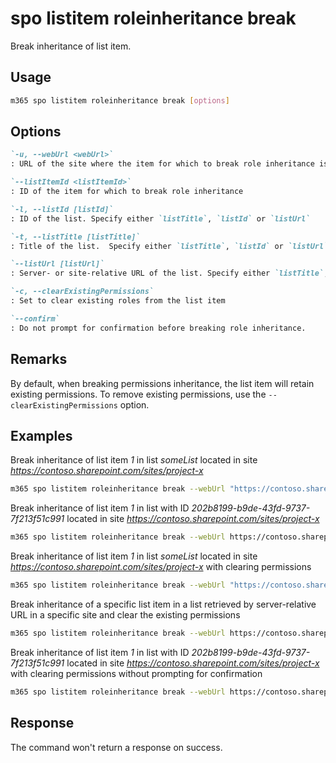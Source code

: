 
# spo listitem roleinheritance break

Break inheritance of list item.

## Usage

```sh
m365 spo listitem roleinheritance break [options]
```

## Options

```md defintion-list
`-u, --webUrl <webUrl>`
: URL of the site where the item for which to break role inheritance is located

`--listItemId <listItemId>`
: ID of the item for which to break role inheritance

`-l, --listId [listId]`
: ID of the list. Specify either `listTitle`, `listId` or `listUrl`

`-t, --listTitle [listTitle]`
: Title of the list.  Specify either `listTitle`, `listId` or `listUrl`

`--listUrl [listUrl]`
: Server- or site-relative URL of the list. Specify either `listTitle`, `listId` or `listUrl`

`-c, --clearExistingPermissions`
: Set to clear existing roles from the list item

`--confirm`
: Do not prompt for confirmation before breaking role inheritance.
```

<Global />

## Remarks

By default, when breaking permissions inheritance, the list item will retain existing permissions. To remove existing permissions, use the `--clearExistingPermissions` option.

## Examples

Break inheritance of list item _1_ in list _someList_ located in site _https://contoso.sharepoint.com/sites/project-x_

```sh
m365 spo listitem roleinheritance break --webUrl "https://contoso.sharepoint.com/sites/project-x" --listTitle "_someList_" --listItemId 1
```

Break inheritance of list item _1_ in list with ID _202b8199-b9de-43fd-9737-7f213f51c991_ located in site _https://contoso.sharepoint.com/sites/project-x_

```sh
m365 spo listitem roleinheritance break --webUrl https://contoso.sharepoint.com/sites/project-x --listId 202b8199-b9de-43fd-9737-7f213f51c991 --listItemId 1
```

Break inheritance of list item _1_ in list _someList_ located in site _https://contoso.sharepoint.com/sites/project-x_ with clearing permissions

```sh
m365 spo listitem roleinheritance break --webUrl "https://contoso.sharepoint.com/sites/project-x" --listTitle "_someList_" --listItemId 1 --clearExistingPermissions
```

Break inheritance of a specific list item in a list retrieved by server-relative URL in a specific site and clear the existing permissions

```sh
m365 spo listitem roleinheritance break --webUrl https://contoso.sharepoint.com/sites/project-x --listUrl /sites/project-x/Documents --listItemId 1 --clearExistingPermissions
```

Break inheritance of list item _1_ in list with ID _202b8199-b9de-43fd-9737-7f213f51c991_ located in site _https://contoso.sharepoint.com/sites/project-x_ with clearing permissions without prompting for confirmation

```sh
m365 spo listitem roleinheritance break --webUrl https://contoso.sharepoint.com/sites/project-x --listId 202b8199-b9de-43fd-9737-7f213f51c991 --listItemId 1 --clearExistingPermissions --confirm
```

## Response

The command won't return a response on success.

